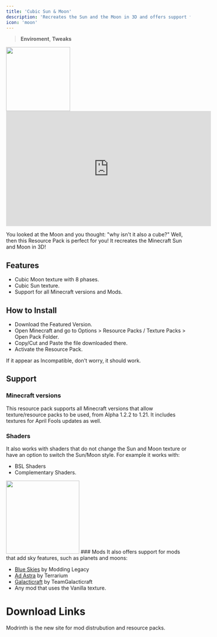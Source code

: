 ```yaml
---
title: 'Cubic Sun & Moon'
description: 'Recreates the Sun and the Moon in 3D and offers support for mods with sky features.'
icon: 'moon'
---
```


> <Icon icon="sun-bright" iconType="regular" /> **Enviroment**, <Icon icon="pen-to-square" iconType="solid" /> **Tweaks**

<a href="https://www.planetminecraft.com/texture-pack/cubic-sun-moon-bedrock/" target="_blank">
  <img width="175" noZoom src="/images/csm-bedrock.png" />
</a>

<iframe 
width="560" 
height="315" 
src="https://www.youtube.com/embed/-baRKiV6EW0?si=ItM1lMI5GUD9ob40" title="YouTube video player" 
frameborder="0" 
allow="accelerometer; autoplay; clipboard-write; encrypted-media; gyroscope; picture-in-picture; web-share" referrerpolicy="strict-origin-when-cross-origin" 
allowfullscreen>
</iframe>

You looked at the Moon and you thought: "why isn't it also a cube?"
Well, then this Resource Pack is perfect for you! It recreates the Minecraft Sun and Moon in 3D!

## Features

   - Cubic Moon texture with 8 phases.
   - Cubic Sun texture.
   - Support for all Minecraft versions and Mods.

## How to Install
- Download the Featured Version.
- Open Minecraft and go to Options > Resource Packs / Texture Packs > Open Pack Folder.
- Copy/Cut and Paste the file downloaded there.
- Activate the Resource Pack.  

<Note>If it appear as Incompatible, don't worry, it should work.</Note>

## Support
### Minecraft versions
This resource pack supports all Minecraft versions that allow texture/resource packs to be used, from Alpha 1.2.2 to 1.21. It includes textures for April Fools updates as well.

### Shaders
It also works with shaders that do not change the Sun and Moon texture or have an option to switch the Sun/Moon style. For example it works with:

   - BSL Shaders
   - Complementary Shaders.
<Frame>
<img height="200" noZoom src="/images/csm-1.png" />
</Frame>
### Mods
It also offers support for mods that add sky features, such as planets and moons:

   - [Blue Skies](https://www.curseforge.com/minecraft/mc-mods/blue-skies) by Modding Legacy
   - [Ad Astra](https://modrinth.com/mod/ad-astra) by Terrarium
   - [Galacticraft](https://modrinth.com/mod/galacticraft-legacy) by TeamGalacticraft
   - Any mod that uses the Vanilla texture.

# Download Links

<CardGroup cols={2}>
  <Card 
    title="Modrinth Download Link"
    icon= "download"
    href="https://modrinth.com/resourcepack/cubic-sun-moon"
  >
    Modrinth is the new site for mod distrubution and resource packs.
  </Card>
</CardGroup>